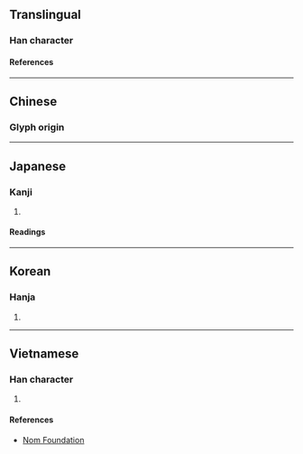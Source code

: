 {{also|映}}
{{character info/new}}
==Translingual==

===Han character===
{{Han char|rn=72|rad=日|as=09|sn=13|four=|canj=ATLK|ids=⿰日英}}

====References====
{{Han ref|kx=0498.100|dkj=14048|dj=0866.080|hdz=21517.020|uh=668E}}

----

==Chinese==

===Glyph origin===
{{Han etym}}
{{zh-see|映|v}}

----

==Japanese==

===Kanji===
{{ja-kanji|grade=|rs=日09}}

# {{rfdef|ja|sort=日09}}

====Readings====
{{ja-readings
|goon=よう<やう
|kanon=えい
|kun=うつ-す, うつ-る, は-える
}}

----

==Korean==

===Hanja===
{{ko-hanja|영}}

# {{rfdef|ko|sort=日09}}

----

==Vietnamese==

===Han character===
{{vi-readings|rs=日09|reading=ánh}}

# {{rfdef|vi|sort=日09}}

====References====
* [http://nomfoundation.org/common/nom_details.php?codepoint=668e Nom Foundation]